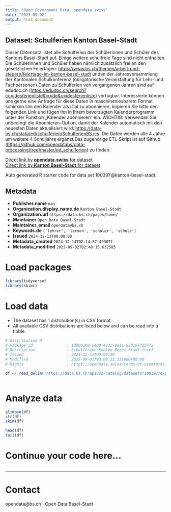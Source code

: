```yaml
---
title: "Open Government Data, opendata.swiss"
date: "2025-09-02"
output: html_document
---
```


## Dataset: Schulferien Kanton Basel-Stadt

Dieser Datensatz listet alle Schulferien der Schülerinnen und Schüler des Kantons Basel-Stadt auf. Einige weitere schulfreie Tage sind nicht enthalten. Die Schülerinnen und Schüler haben nämlich zusätzlich frei
an den gesetzlichen Feiertagen: [https://www.bs.ch/themen/arbeit-und-steuern/feiertage-im-kanton-basel-stadt](https://www.bs.ch/themen/arbeit-und-steuern/feiertage-im-kanton-basel-stadt) undan der Jahresversammlung der Kantonalen Schulkonferenz 
(obligatorische Veranstaltung für Lehr- und Fachpersonen).Daten zu Schulferien von vergangenen Jahren sind auf edudoc.ch ([https://edudoc.ch/search?cc=idesferienliste&ln=de&c=idesferienliste](https://edudoc.ch/search?cc=idesferienliste&ln=de&c=idesferienliste)) verfügbar. Interessierte können uns gerne eine Anfrage für diese Daten in maschinenlesbarem Format schicken.Um den Kalender als iCal zu abonnieren, kopieren Sie bitte den folgenden Link und fügen ihn in Ihrem bevorzugten Kalenderprogramm unter der Funktion „Kalender abonnieren“ ein. WICHTIG: Verwenden Sie unbedingt die Abonnieren-Option, damit der Kalender automatisch mit den neuesten Daten aktualisiert wird: [https://data-bs.ch/stata/ed/schulferien/SchulferienBS.ics](https://data-bs.ch/stata/ed/schulferien/SchulferienBS.ics) .Die Daten werden alle 4 Jahre um weitere 4 Schuljahre ergänzt.Das zugehörige ETL-Skript ist auf Github ([https://github.com/opendatabs/data-processing/tree/master/ed_schulferien](https://github.com/opendatabs/data-processing/tree/master/ed_schulferien)) zu finden.


[Direct link by **opendata.swiss** for dataset](https://opendata.swiss/de/dataset/schulferien-kanton-basel-stadt)<br>
[Direct link by **Kanton Basel-Stadt** for dataset](https://data.bs.ch/explore/dataset/100397/)

Auto generated R starter code for data set 100397@kanton-basel-stadt.

## Metadata

- **Publisher.name** `nan`
- **Organization.display_name.de** `Kanton Basel-Stadt`
- **Organization.url** `https://data.bs.ch/pages/home/`
- **Maintainer** `Open Data Basel-Stadt`
- **Maintainer_email** `opendata@bs.ch`
- **Keywords.de** `['lehrer', 'lernen', 'schuler', 'schule']`
- **Issued** `2024-12-13T00:00:00`
- **Metadata_created** `2024-12-14T02:14:57.493071`
- **Metadata_modified** `2025-09-02T02:48:15.632585`


# Load packages

```r

library(tidyverse)
library(skimr)

```

# Load data

-   The dataset has 1 distribution(s) in CSV format.
-   All available CSV distributions are listed below and can be read into a tibble.

```r

# Distribution 0
# Package_id               : 1d800180-5400-4232-9a11-88b184725472
# Description              : Schulferien Kanton Basel-Stadt (csv)
# Issued                   : 2024-12-13T00:00:00
# Modified                 : 2025-09-01T03:00:22.231000+00:00
# Rights                   : https://opendata.swiss/terms-of-use#terms_by

df <- read_delim('https://data.bs.ch/api/v2/catalog/datasets/100397/exports/csv?use_labels=true')



```

# Analyze data

```r

glimpse(df)
str(df)
skim(df)

head(df)
tail(df)

```

# Continue your code here...

```r

```

------------------------------------------------------------------------

# Contact

opendata@bs.ch | Open Data Basel-Stadt
